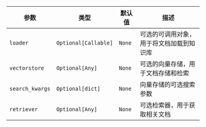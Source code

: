 | 参数 | 类型 | 默认值 | 描述 |
| --- | --- | --- | --- |
| `loader` | `Optional[Callable]` | `None` | 可选的可调用对象，用于将文档加载到知识库 |
| `vectorstore` | `Optional[Any]` | `None` | 可选的向量存储，用于文档存储和检索 |
| `search_kwargs` | `Optional[dict]` | `None` | 向量存储的可选搜索参数 |
| `retriever` | `Optional[Any]` | `None` | 可选检索器，用于获取相关文档 |